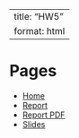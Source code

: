 
---
title: "HW5"
format: html
---

# Pages
- [Home](index.qmd)
- [Report](report.qmd)
- [Report PDF](docs/report.pdf)
- [Slides](presentation.qmd)

